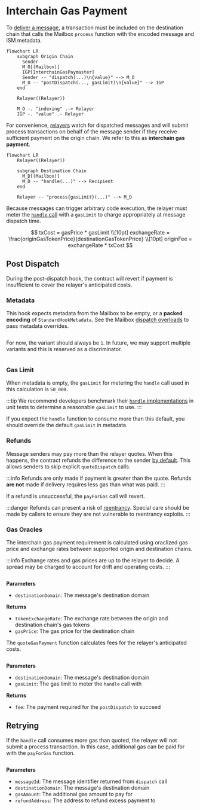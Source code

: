 
# Interchain Gas Payment

To [deliver a message](../messaging/receive.mdx), a transaction must be included on the destination chain that calls the Mailbox `process` function with the encoded message and ISM metadata. 

```mermaid
flowchart LR
    subgraph Origin Chain
      Sender
      M_O[(Mailbox)]
      IGP[InterchainGasPaymaster]
      Sender -- "dispatch(...)\n{value}" --> M_O
      M_O -- "postDispatch(..., gasLimit)\n{value}" --> IGP
    end

    Relayer((Relayer))

    M_O -. "indexing" .-> Relayer
    IGP -. "value" .- Relayer
```

For convenience, [relayers](../../operate/relayer/run-relayer.mdx) watch for dispatched messages and will submit process transactions on behalf of the message sender if they receive sufficient payment on the origin chain. We refer to this as **interchain gas payment**. 

```mermaid
flowchart LR
    Relayer((Relayer))

    subgraph Destination Chain
      M_D[(Mailbox)]
      M_D -- "handle(...)" --> Recipient
    end

    Relayer -- "process{gasLimit}(...)" --> M_D
```

Because messages can trigger arbitrary code execution, the relayer must meter the [`handle` call](../messaging/receive.mdx#handle) with a `gasLimit` to charge appropriately at message dispatch time.

$$
txCost = gasPrice * gasLimit
\\[10pt]
exchangeRate = \frac{originGasTokenPrice}{destinationGasTokenPrice}
\\[10pt]
originFee = exchangeRate * txCost
$$

## Post Dispatch

During the post-dispatch hook, the contract will revert if payment is insufficient to cover the relayer's anticipated costs.

### Metadata

This hook expects metadata from the Mailbox to be empty, or a **packed encoding** of `StandardHookMetadata`. See the Mailbox [dispatch overloads](../messaging/send.mdx#overriding-default-hook-metadata) to pass metadata overrides.

<Tabs groupId="lang">
<TabItem value="sol" label="Solidity">

```solidity file=<rootDir>/static/contracts/hooks/libs/StandardHookMetadata.sol#L34-L39
```

For now, the variant should always be `1`. In future, we may support multiple variants and this is reserved as a discriminator.

```solidity file=<rootDir>/static/contracts/hooks/libs/StandardHookMetadata.sol#L32
```

</TabItem>
</Tabs>

### Gas Limit

When metadata is empty, the `gasLimit` for metering the `handle` call used in this calculation is `50_000`. 

:::tip
We recommend developers benchmark their [`handle` implementations](../messaging/receive.mdx#handle) in unit tests to determine a reasonable `gasLimit` to use.
:::

If you expect the `handle` function to consume more than this default, you should override the default `gasLimit` in metadata.

### Refunds

Message senders may pay more than the relayer quotes. When this happens, the contract refunds the difference to the sender [by default](###default-overrides). This allows senders to skip explicit `quoteDispatch` calls.

:::info
Refunds are only made if payment is greater than the quote. Refunds **are not** made if delivery requires less gas than what was paid.
:::

If a refund is unsuccessful, the `payForGas` call will revert. 

:::danger
Refunds can present a risk of [reentrancy](https://www.certik.com/resources/blog/3K7ZUAKpOr1GW75J2i0VHh-what-is-a-reentracy-attack). Special care should be made by callers to ensure they are not vulnerable to reentrancy exploits.
:::

### Gas Oracles

The interchain gas payment requirement is calculated using oraclized gas price and exchange rates between supported origin and destination chains.

:::info
Exchange rates and gas prices are up to the relayer to decide. A spread may be charged to account for drift and operating costs.
:::

<Tabs groupId="lang">
<TabItem value="sol" label="Solidity">

```solidity file=<rootDir>/static/contracts/hooks/igp/InterchainGasPaymaster.sol#L224-L228
```

**Parameters**

- `destinationDomain`: The message's destination domain

**Returns**
- `tokenExchangeRate`: The exchange rate between the origin and destination chain's gas tokens
- `gasPrice`: The gas price for the destination chain

</TabItem>
</Tabs>

 The `quoteGasPayment` function calculates fees for the relayer's anticipated costs.

<Tabs groupId="lang">
<TabItem value="sol" label="Solidity">

```solidity file=<rootDir>/static/contracts/hooks/igp/InterchainGasPaymaster.sol#L195-L200
```

**Parameters**
- `destinationDomain`: The message's destination domain
- `gasLimit`: The gas limit to meter the `handle` call with

**Returns**
- `fee`: The payment required for the `postDispatch` to succeed

</TabItem>
</Tabs>

## Retrying

If the `handle` call consumes more gas than quoted, the relayer will not submit a process transaction. In this case, additional gas can be paid for with the `payForGas` function.

<Tabs groupId="lang">
<TabItem value="sol" label="Solidity">

```solidity file=<rootDir>/static/contracts/interfaces/IInterchainGasPaymaster.sol#L24-L29
```

**Parameters**
- `messageId`: The message identifier returned from `dispatch` call
- `destinationDomain`: The message's destination domain
- `gasAmount`: The additional gas amount to pay for
- `refundAddress`: The address to refund excess payment to

</TabItem>
</Tabs>
